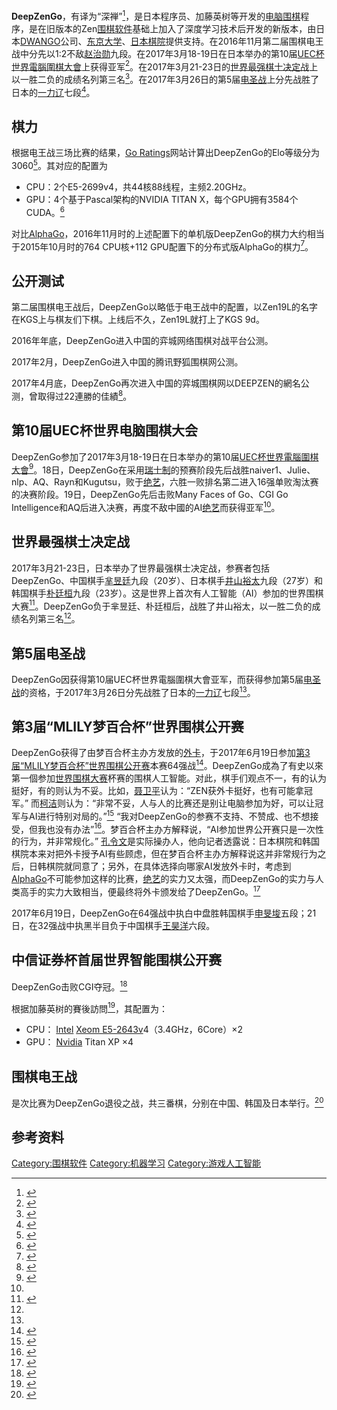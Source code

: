 {{TA|G1=IT|G2=圍棋}}
'''DeepZenGo'''，有译为“深禅”<ref>{{Cite web|url=http://k.sina.com.cn/article_2810373291_a782e4ab034004wf7.html?cre=sportspagepc&mod=f&loc=2&r=9&doct=0&rfunc=15&tj=none&s=0|title=世界围棋公开赛柯洁、“深禅”晋级32强|accessdate=2017-06-21|work=k.sina.com.cn|archive-date=2018-01-06|archive-url=https://web.archive.org/web/20180106120433/http://k.sina.com.cn/article_2810373291_a782e4ab034004wf7.html?cre=sportspagepc&mod=f&loc=2&r=9&doct=0&rfunc=15&tj=none&s=0|dead-url=no}}</ref>，是日本程序员{{lang|ja|尾島陽児}}、加藤英树等开发的[[电脑围棋|电脑围棋]]程序，是在旧版本的Zen[[围棋软件|围棋软件]]基础上加入了深度学习技术后开发的新版本，由日本[[DWANGO|DWANGO]]公司、[[东京大学|东京大学]]、[[日本棋院|日本棋院]]提供支持。在2016年11月第二届围棋电王战中分先以1:2不敌[[赵治勋|赵治勋]]九段。在2017年3月18-19日在日本举办的第10届[[UEC杯世界電腦圍棋大會|UEC杯世界電腦圍棋大會]]上获得亚军<ref name="第10届UEC杯">{{cite web|url=http://weiqi.qq.com/news/8563.html|title=UEC杯绝艺无悬念夺冠，决赛碾压日本DeepZenGo|publisher=野狐围棋网|date=2017年3月19日|accessdate=2017年4月23日|archive-date=2017年4月24日|archive-url=https://web.archive.org/web/20170424175024/http://weiqi.qq.com/news/8563.html|dead-url=no}}</ref>。在2017年3月21-23日的[[世界最强棋士决定战|世界最强棋士决定战]]上以一胜二负的成绩名列第三名<ref name="WorldGoChampionship">{{cite web|url=http://sports.sina.com.cn/go/2017-03-23/doc-ifycstww0793394.shtml|title=最强棋士战朴廷桓夺冠 日本AI胜日本第一人|publisher=[[新浪|新浪]]|date=2017年3月23日|accessdate=2017年3月23日|archive-date=2017年3月26日|archive-url=https://web.archive.org/web/20170326092911/http://sports.sina.com.cn/go/2017-03-23/doc-ifycstww0793394.shtml|dead-url=no}}</ref>。在2017年3月26日的第5届[[电圣战|电圣战]]上分先战胜了日本的[[一力辽|一力辽]]七段<ref name="电圣战">{{cite web|url=http://sports.qq.com/a/20170326/010124.htm|title=人类不敌AI！围棋电圣战日本新星不敌DeepZen|publisher=[[腾讯网|腾讯网]]|date=2017年3月26日|accessdate=2017年3月26日|archive-date=2017年3月26日|archive-url=https://web.archive.org/web/20170326140150/http://sports.qq.com/a/20170326/010124.htm|dead-url=no}}</ref>。

== 棋力 ==
根据电王战三场比赛的结果，[[Go_Ratings|Go Ratings]]网站计算出DeepZenGo的Elo等级分为3060<ref>{{Cite web|url=https://www.goratings.org|title=Goratings.org|accessdate=2020-09-25|archive-date=2017-01-04|archive-url=https://web.archive.org/web/20170104201657/https://www.goratings.org/|dead-url=no}}</ref>。其对应的配置为
* CPU：2个E5-2699v4，共44核88线程，主频2.20GHz。
* GPU：4个基于Pascal架构的NVIDIA TITAN X，每个GPU拥有3584个CUDA。<ref>{{Cite web|url=http://sports.sina.com.cn/go/2016-11-09/doc-ifxxnety7808180.shtml|title=人机大战第二季提前上演 日本软件挑战赵治勋|accessdate=2016-12-22|archive-date=2016-12-23|archive-url=https://web.archive.org/web/20161223063140/http://sports.sina.com.cn/go/2016-11-09/doc-ifxxnety7808180.shtml|dead-url=no}}</ref>

对比[[AlphaGo|AlphaGo]]，2016年11月时的上述配置下的单机版DeepZenGo的棋力大约相当于2015年10月时的764 CPU核+112 GPU配置下的分布式版AlphaGo的棋力<ref>{{Cite web|url=http://www.nature.com/nature/journal/v529/n7587/full/nature16961.html|title=Mastering the game of Go with deep neural networks and tree search|accessdate=2016-11-30|archive-date=2019-09-24|archive-url=https://web.archive.org/web/20190924233603/https://www.nature.com/articles/nature16961|dead-url=no}}</ref>。

== 公开测试 ==
第二届围棋电王战后，DeepZenGo以略低于电王战中的配置，以Zen19L的名字在KGS上与棋友们下棋。上线后不久，Zen19L就打上了KGS 9d。

2016年年底，DeepZenGo进入中国的弈城网络围棋对战平台公测。

2017年2月，DeepZenGo进入中国的腾讯野狐围棋网公测。

2017年4月底，DeepZenGo再次进入中国的弈城围棋网以DEEPZEN的網名公测，曾取得过22連勝的佳績<ref>{{Cite web|url=http://www.eweiqi.com/index.php?m=content&c=index&a=show&catid=226&id=28182|title=ZEN22连胜后再受阻 三齐王屠龙棋局押分双丰收 - 人气对局 - 弈城围棋网|date=2017年4月30日|accessdate=2017年5月1日|work=www.eweiqi.com|archive-date=2018年10月5日|archive-url=https://web.archive.org/web/20181005055821/http://www.eweiqi.com/index.php?m=content&c=index&a=show&catid=226&id=28182|dead-url=no}}</ref>。

==第10届UEC杯世界电脑围棋大会==
DeepZenGo参加了2017年3月18-19日在日本举办的第10届[[UEC杯世界電腦圍棋大會|UEC杯世界電腦圍棋大會]]<ref>{{cite web|url=http://www.computer-go.jp/uec/public_html/participant.shtml|title=第10回UEC杯コンピュータ囲碁大会 参加者一覧|accessdate=2017-03-04|archive-date=2017-02-15|archive-url=https://web.archive.org/web/20170215121018/http://www.computer-go.jp/uec/public_html/participant.shtml|dead-url=no}}</ref>。18日，DeepZenGo在采用[[瑞士制|瑞士制]]的预赛阶段先后战胜naiver1、Julie、nlp、AQ、Rayn和Kugutsu，败于[[绝艺|绝艺]]，六胜一败排名第二进入16强单败淘汰赛的决赛阶段。19日，DeepZenGo先后击败Many Faces of Go、CGI Go Intelligence和AQ后进入决赛，再度不敌中國的AI[[绝艺|绝艺]]而获得亚军<ref name="第10届UEC杯"/>。

==世界最强棋士决定战==
{{Main article|世界最强棋士决定战}}
2017年3月21-23日，日本举办了世界最强棋士决定战，参赛者包括DeepZenGo、中国棋手[[芈昱廷|芈昱廷]]九段（20岁）、日本棋手[[井山裕太|井山裕太]]九段（27岁）和韩国棋手[[朴廷桓|朴廷桓]]九段（23岁）。这是世界上首次有人工智能（AI）参加的世界围棋大赛<ref>{{Cite web|url=http://sports.sina.com.cn/go/2016-12-28/doc-ifxyxury8977107.shtml|title=芈昱廷朴廷桓出战人机大战 与井山三英战ZEN|accessdate=2016-12-28|archive-date=2016-12-29|archive-url=https://web.archive.org/web/20161229033109/http://sports.sina.com.cn/go/2016-12-28/doc-ifxyxury8977107.shtml|dead-url=no}}</ref>。DeepZenGo负于芈昱廷、朴廷桓后，战胜了井山裕太，以一胜二负的成绩名列第三名<ref name="WorldGoChampionship"/>。

==第5届电圣战==
{{Main article|电圣战}}
DeepZenGo因获得第10届UEC杯世界電腦圍棋大會亚军，而获得参加第5届[[电圣战|电圣战]]的资格，于2017年3月26日分先战胜了日本的[[一力辽|一力辽]]七段<ref name="电圣战" />。

== 第3届“MLILY梦百合杯”世界围棋公开赛==
DeepZenGo获得了由梦百合杯主办方发放的[[外卡|外卡]]，于2017年6月19日参加[[第3届“MLILY梦百合杯”世界围棋公开赛|第3届“MLILY梦百合杯”世界围棋公开赛]]本赛64强战<ref>{{Cite web|url=http://sports.sina.com.cn/go/2017-04-26/doc-ifyetwtf8210854.shtml|title=梦百合外卡发放DeepZenGo 世界大赛史上首次|publisher=新浪棋牌|date=2017年4月26日|accessdate=2017年4月29日|archive-date=2017年4月30日|archive-url=https://web.archive.org/web/20170430001122/http://sports.sina.com.cn/go/2017-04-26/doc-ifyetwtf8210854.shtml|dead-url=no}}</ref>。DeepZenGo成為了有史以來第一個参加[[世界围棋大赛|世界围棋大赛]]杯赛的围棋人工智能。对此，棋手们观点不一，有的认为挺好，有的则认为不妥。比如，[[聂卫平|聂卫平]]认为：“ZEN获外卡挺好，也有可能拿冠军。” 而[[柯洁|柯洁]]则认为：“非常不妥，人与人的比赛还是别让电脑参加为好，可以让冠军与AI进行特别对局的。”<ref>{{Cite web|url=http://sports.sina.com.cn/go/2017-04-26/doc-ifyetwsm0444618.shtml|title=聂卫平:Zen可能拿冠军 柯洁:人类对局AI参与不好|publisher=新浪棋牌|date=2017年4月26日|accessdate=2017年4月29日|archive-date=2017年4月30日|archive-url=https://web.archive.org/web/20170430001117/http://sports.sina.com.cn/go/2017-04-26/doc-ifyetwsm0444618.shtml|dead-url=no}}</ref> “我对DeepZenGo的参赛不支持、不赞成、也不想接受，但我也没有办法”<ref>{{Cite web|url=http://sports.sina.com.cn/go/2017-06-19/doc-ifyhfnqa4434410.shtml|title=人工智能首次参加围棋世界大赛 柯洁：不支持不赞成|publisher=新浪棋牌|date=2017年6月19日|accessdate=2017年6月19日|archive-date=2017年6月22日|archive-url=https://web.archive.org/web/20170622183758/http://sports.sina.com.cn/go/2017-06-19/doc-ifyhfnqa4434410.shtml|dead-url=no}}</ref>。梦百合杯主办方解释说，“AI参加世界公开赛只是一次性的行为，并非常规化。” [[孔令文|孔令文]]是实际操办人，他向记者透露说：日本棋院和韩国棋院本来对把外卡授予AI有些顾虑，但在梦百合杯主办方解释说这并非常规行为之后，日韩棋院就同意了；另外，在具体选择向哪家AI发放外卡时，考虑到[[AlphaGo|AlphaGo]]不可能参加这样的比赛，[[绝艺|绝艺]]的实力又太强，而DeepZenGo的实力与人类高手的实力大致相当，便最终将外卡颁发给了DeepZenGo。<ref>{{Cite web|url=http://sports.sina.com.cn/go/2017-04-26/doc-ifyetwsm0442892.shtml|title=孔令文：外卡给AI有利于推广 理解棋手抗拒|publisher=新浪棋牌|date=2017年4月26日|accessdate=2017年4月29日|archive-date=2018年9月28日|archive-url=https://web.archive.org/web/20180928165830/http://sports.sina.com.cn/go/2017-04-26/doc-ifyetwsm0442892.shtml|dead-url=no}}</ref>

2017年6月19日，DeepZenGo在64强战中执白中盘胜韩国棋手[[申旻埈|申旻埈]]五段；21日，在32强战中执黑半目负于中国棋手[[王昊洋|王昊洋]]六段。

== 中信证券杯首届世界智能围棋公开赛 ==
DeepZenGo击败CGI夺冠。<ref>{{Cite web|url=http://sports.sina.com.cn/go/2017-08-17/doc-ifykcppx8708538.shtml|title=AI围棋赛DeepZenGo击败CGI夺冠 绝艺获得季军|accessdate=2017-08-17|work=sports.sina.com.cn|archive-date=2017-08-17|archive-url=https://web.archive.org/web/20170817205507/http://sports.sina.com.cn/go/2017-08-17/doc-ifykcppx8708538.shtml|dead-url=no}}</ref>

根据加藤英树的賽後訪問<ref>{{Cite web|url=http://sports.sina.com.cn/go/2017-08-17/doc-ifykcypp8485038.shtml|title=加藤英树：屠龙绝艺因ZEN计算强 漫长积累终爆发|accessdate=2017-08-17|work=sports.sina.com.cn|archive-date=2017-08-17|archive-url=https://web.archive.org/web/20170817205909/http://sports.sina.com.cn/go/2017-08-17/doc-ifykcypp8485038.shtml|dead-url=no}}</ref>，其配置为：
* CPU： [[英特尔|Intel]] [[至强|Xeom E5-2643]]v4（3.4GHz，6Core）×2
* GPU： [[英伟达|Nvidia]] Titan XP ×4

== 围棋电王战 ==
是次比赛为DeepZenGo退役之战，共三番棋，分别在中国、韩国及日本举行。<ref>{{Cite web|url=http://sports.sina.com.cn/go/2018-03-24/doc-ifysnevm5468937.shtml|title=电王战DeepZenGo引退三番棋 芈昱廷逆转中盘胜|accessdate=2018-03-24|work=sports.sina.com.cn|archive-date=2018-03-24|archive-url=https://web.archive.org/web/20180324162511/http://sports.sina.com.cn/go/2018-03-24/doc-ifysnevm5468937.shtml|dead-url=no}}</ref>

== 参考资料 ==
{{Reflist|2}}

{{GoNavbox}}

[[Category:围棋软件|Category:围棋软件]]
[[Category:机器学习|Category:机器学习]]
[[Category:游戏人工智能|Category:游戏人工智能]]